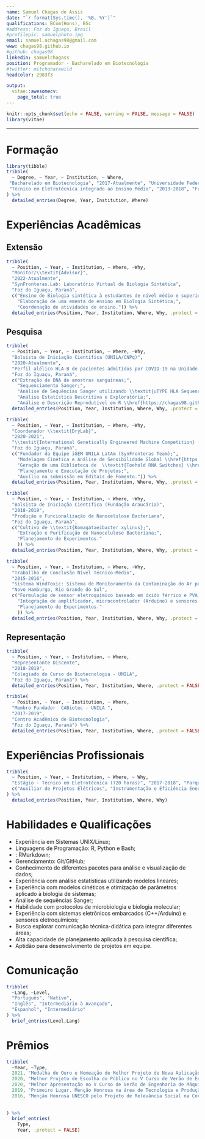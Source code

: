 ```yaml
---
name: Samuel Chagas de Assis
date: "`r format(Sys.time(), '%B, %Y')`"
qualifications: BCom(Hons), BSc
#address: Foz do Iguaçu, Brasil
#profilepic: samuelphoto.jpg
email: samuel.achagas98@gmail.com
www: chagas98.github.io
#github: chagas98
linkedin: samuelchagass
position: Programador - Bacharelado em Biotecnologia
#twitter: mitchoharawild
headcolor: 2983f3

output: 
  vitae::awesomecv:
    page_total: true
---
```


```r
knitr::opts_chunk$set(echo = FALSE, warning = FALSE, message = FALSE)
library(vitae)
```

---

\begingroup
\fontsize{10}{12}\selectfont
\textit
{"Um biotecnologista em formação à aspirante em bioinformática, interessado em explorar a complexidade dos sistemas biológicos e a biodiversidade latinoamericana utilizando linhas de código e diálogo. Acredita na ciência aberta como um vetor de desenvolvimento científico e tecnológico. Possui experiência em R e Python para análises genéticas, modelagem de sistemas biológicos e visualização de dados. Atualmente, busca por uma posição que contribua para aprimorar seus conhecimentos em ciência de dados aplicado à biotecnologia"} 
\endgroup

# Formação

```r
library(tibble)
tribble(
  ~ Degree, ~ Year, ~ Institution, ~ Where,
 "Bacharelado em Biotecnologia", "2017-Atualmente", "Universidade Federal da Integração Latino-Americana (UNILA)", "Foz do Iguaçu, Paraná",
 "Técnico em Eletrotécnica integrado ao Ensino Médio", "2013-2018", "Fundação Escola Técnica Liberato Salzano Vieira da Cunha", "Novo Hamburgo, Rio Grande do Sul"
) %>% 
  detailed_entries(Degree, Year, Institution, Where)
```

# Experiências Acadêmicas

## Extensão

```r
tribble(
  ~ Position, ~ Year, ~ Institution, ~ Where, ~Why,
  "Monitor/\\textit{Advisor}", 
  "2022-Atualmente", 
  "SynFronteras.Lab: Laboratório Virtual de Biologia Sintética", 
  "Foz do Iguaçu, Paraná", 
  c("Ensino de Biologia sintética à estudantes de nível médio e superior;",
    "Elaboração de uma ementa de ensino em Biologia Sintética;",
    "Coordenação de atividades de ensino.")) %>% 
  detailed_entries(Position, Year, Institution, Where, Why, .protect = FALSE)
```


## Pesquisa

```r
tribble(
  ~ Position, ~ Year, ~ Institution, ~ Where, ~Why,
  "Bolsista de Iniciação Científica (UNILA/CNPq)", 
  "2020-Atualmente", 
  "Perfil alélico HLA-B de pacientes admitidos por COVID-19 na Unidade de Tratamento Intensivo (UTI).", 
  "Foz do Iguaçu, Paraná", 
  c("Extração de DNA de amostras sanguíneas;",
    "Sequenciamento Sanger;",
    "Análise de Sequências Sanger utilizando \\textit{uTYPE HLA Sequence Analysis};",
    "Análise Estatística Descritiva e Exploratória;",
    "Análise e Descrição Reprodutível em R \\href{https://chagas98.github.io/hlafozpublic/SupplementaryMaterial.html}{(link).}")) %>% 
  detailed_entries(Position, Year, Institution, Where, Why, .protect = FALSE)
```

```r
tribble(
  ~ Position, ~ Year, ~ Institution, ~ Where, ~Why,
  "Coordenador \\textit{DryLab}", 
  "2020-2021", 
  "\\textit{International Genetically Engineered Machine Competition} (iGEM)", 
  "Foz do Iguaçu, Paraná", 
  c("Fundador da Equipe iGEM UNILA LatAm (SynFronteras Team);", 
    "Modelagem Cinética e Análise de Sensibilidade Global \\href{https://github.com/chagas98/iGEM2021_Modeling}{(link);}", 
    "Geração de uma Biblioteca de  \\textit{Toehold RNA Switches} \\href{https://github.com/igemsoftware2021/CarpinchoToeholdDesigner}{(link);}",
    "Planejamento e Executação de Projetos;",
    "Auxílio na submissão em Editais de Fomento.")) %>% 
  detailed_entries(Position, Year, Institution, Where, Why, .protect = FALSE)
```

```r
tribble(
  ~ Position, ~ Year, ~ Institution, ~ Where, ~Why,
  "Bolsista de Iniciação Científica (Fundação Araucária)", 
  "2018-2019", 
  "Produção e Funcionalização de Nanocelulose Bacteriana", 
  "Foz do Iguaçu, Paraná", 
  c("Cultivo de \\textit{Komagataeibacter xylinus};",
    "Extração e Purificação de Nanocelulose Bacteriana;",
    "Planejamento de Experimentos."
    )) %>% 
  detailed_entries(Position, Year, Institution, Where, Why, .protect = FALSE)
```

```r
tribble(
  ~ Position, ~ Year, ~ Institution, ~ Where, ~Why,
  "Traballho de Conclusão Nível Técnico-Médio", 
  "2015-2016", 
  "Sistema WindToxic: Sistema de Monitoramento da Contaminação do Ar pelo Herbicida Glifosato",
  "Novo Hamburgo, Rio Grande do Sul", 
  c("Formulação de sensor eletroquímico baseado em óxido férrico e PVA;",
    "Integração de amplificador, microcontrolador (Arduino) e sensores auxiliares;",
    "Planejamento de Experimentos."
    )) %>% 
  detailed_entries(Position, Year, Institution, Where, Why, .protect = FALSE)
```

## Representação

```r
tribble(
  ~ Position, ~ Year, ~ Institution, ~ Where,
  "Representante Discente", 
  "2018-2019", 
  "Colegiado do Curso de Biotecnologia - UNILA", 
  "Foz do Iguaçu, Paraná") %>% 
  detailed_entries(Position, Year, Institution, Where, .protect = FALSE)
```

```r
tribble(
  ~ Position, ~ Year, ~ Institution, ~ Where,
  "Membro Fundador  CABiotec - UNILA ", 
  "2017-2019", 
  "Centro Acadêmico de Biotecnologia", 
  "Foz do Iguaçu, Paraná") %>% 
  detailed_entries(Position, Year, Institution, Where, .protect = FALSE)
```

# Experiências Profissionais

```r
tribble(
  ~ Position, ~ Year, ~ Institution, ~ Where, ~ Why,
  "Estágio - Técnico em Eletrotécnica (720 horas)", "2017-2018", "Parque Tecnológico Itaipu (PTI - Brasil)", "Foz do Iguaçu, Paraná",
  c("Auxiliar de Projetos Elétricos", "Instrumentação e Eficiência Energética")
) %>% 
  detailed_entries(Position, Year, Institution, Where, Why)
```

# Habilidades e Qualificações

\begingroup
\fontsize{10}{12}\selectfont
* Experiência em Sistemas UNIX/Linux;
* Linguagens de Programação: R, Python e Bash;
* \textit{Markup}: RMarkdown;
* Gerenciamento: Git/GitHub;
* Conhecimento de diferentes pacotes para análise e visualização de dados;
* Experiência com análise estatísticas utilizando modelos lineares;
* Experiência com modelos cinéticos e otimização de parâmetros aplicado à biologia de sistemas;
* Análise de sequências Sanger;
* Habilidade com protocolos de microbiologia e biologia molecular;
* Experiência com sistemas eletrônicos embarcados (C++/Arduino) e sensores eletroquímicos;
* Busca explorar comunicação técnica-didática para integrar diferentes áreas;
* Alta capacidade de planejamento aplicada à pesquisa científica;
* Aptidão para desenvolvimento de projetos em equipe.

\endgroup


# Comunicação

```r
tribble(
  ~Lang, ~Level,
  "Português", "Nativo",
  "Inglês", "Intermediário à Avançado",
  "Espanhol", "Intermediário"
) %>% 
  brief_entries(Level,Lang)
```

# Prêmios

```r
tribble(
  ~Year, ~Type,
  2021, "Medalha de Ouro e Nomeação de Melhor Projeto de Nova Aplicação na \\textit{International Genetically Engineering Machine Competition} (iGEM)",
  2020, "Melhor Projeto de Escolha do Público no V Curso de Verão de Engenharia de Máquinas Biológicas - UFMG",
  2020, "Melhor Apresentação no V Curso de Verão de Engenharia de Máquinas Biológicas - UFMG",
  2019, "Primeiro Lugar. Menção Honrosa na área de Tecnologia e Produção no VII SEUNI - UNILA",
  2016, "Menção Honrosa UNESCO pelo Projeto de Relevância Social na Conferência Internacional de Ciência e Tecnologia de Nível Médio - MOSTRATEC/UNESCO",
  
  
) %>% 
  brief_entries(
    Type,
    Year, .protect = FALSE)
```

